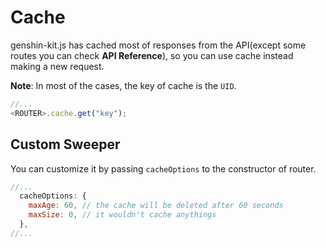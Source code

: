 # Cache

genshin-kit.js has cached most of responses from the API(except some routes you can check **API Reference**), so you can use cache instead making a new request.

**Note**: In most of the cases, the key of cache is the `UID`.
```javascript
//...
<ROUTER>.cache.get("key");
```

## Custom Sweeper

You can customize it by passing `cacheOptions` to the constructor of router.

```javascript
//...
  cacheOptions: {
    maxAge: 60, // the cache will be deleted after 60 seconds
    maxSize: 0, // it wouldn't cache anythings
  },
//...
```
